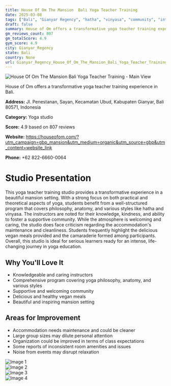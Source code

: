 ```yaml
---
title: House Of Om The Mansion  Bali Yoga Teacher Training
date: 2025-03-08
tags: ["Bali", "Gianyar Regency", "hatha", "vinyasa", "community", "intense program", "Gianyar Regency"]  
draft: false
summary: House of Om offers a transformative yoga teacher training experience in Bali.
gm_reviews_count: 807
gm_totalScore: 4.9
gym_score: 4.9
city: Gianyar_Regency
state: Bali
country: None
url: Gianyar_Regency_House_Of_Om_The_Mansion_Bali_Yoga_Teacher_Training
---
```


<div className="aspect-[16/9] relative my-8">
  <img 
    src="https://lh5.googleusercontent.com/p/AF1QipMuM7qBqCWbPJmRTxDgt1ECsl7C3-AUyX5hbTEt=w1920-h1080-k-no"
    alt="House Of Om The Mansion  Bali Yoga Teacher Training - Main View"
    className="object-cover absolute inset-0 w-full h-full rounded-lg"
  />
</div>

House of Om offers a transformative yoga teacher training experience in Bali.

**Address:** Jl. Penestanan, Sayan, Kecamatan Ubud, Kabupaten Gianyar, Bali 80571, Indonesia

**Category:** Yoga studio

**Score:** 4.9 based on 807 reviews

**Website:** https://houseofom.com/?utm_campaign=gbp_mansion&utm_medium=organic&utm_source=gbp&utm_content=website_link

**Phone:** +62 822-6660-0064

# Studio Presentation

This yoga teacher training studio provides a transformative experience in a beautiful mansion setting. With a strong focus on both practical and theoretical aspects of yoga, students benefit from a well-structured program that covers philosophy, anatomy, and various styles like hatha and vinyasa. The instructors are noted for their knowledge, kindness, and ability to foster a supportive community. While the atmosphere is welcoming and caring, the studio does face criticism regarding the accommodation's maintenance and cleanliness. Students frequently highlight the delicious vegan meals provided and the camaraderie formed among participants. Overall, this studio is ideal for serious learners ready for an intense, life-changing journey in yoga education.

## Why You'll Love It

- Knowledgeable and caring instructors
- Comprehensive program covering yoga philosophy, anatomy, and various styles
- Supportive and welcoming community
- Delicious and healthy vegan meals
- Beautiful and inspiring mansion setting

## Areas for Improvement

- Accommodation needs maintenance and could be cleaner
- Large group sizes may dilute personal attention
- Organization could be improved in terms of class expectations
- Some reports of inconsistent room amenities and issues
- Noise from events may disrupt relaxation

<div className="grid grid-cols-1 xl:grid-cols-2 gap-4 my-8">
<div className="aspect-[4/3] relative"><img src="https://lh3.googleusercontent.com/p/AF1QipPFPldjR4iBtkXYYgCtIiUo8gZ0U90s9x7N4E0e=w1920-h1080-k-no" alt="Image 1" className="object-cover absolute inset-0 w-full h-full rounded-lg" /></div>
<div className="aspect-[4/3] relative"><img src="https://lh3.googleusercontent.com/gps-cs-s/AB5caB-q-aBP3jji7aV6woWfn51mRAU29-NYOrN2xOIrx1EfPbHzYzVIs6_Sf7Ys0Abh6KmBuX4JbVB0qPj7cc3oB7AR6tJ5_YA3KAVTwSiiW2lskN8rfot1now9zcytLIeeVThuik_SaQ=w1920-h1080-k-no" alt="Image 2" className="object-cover absolute inset-0 w-full h-full rounded-lg" /></div>
<div className="aspect-[4/3] relative"><img src="https://lh3.googleusercontent.com/gps-cs-s/AB5caB-zzsM-y1WO3UdYgPh8g5ELvuoY8aMA7drRxglm8iEa6SpFPGbIqezg3D-I5wWVOj5ouxhETka7R6Ak6vAgDY0fEGJiJbvjRR-q3_IeYLmo1PEKwPdCWkojcx8hG3CxDYe39IHm=w1920-h1080-k-no" alt="Image 3" className="object-cover absolute inset-0 w-full h-full rounded-lg" /></div>
<div className="aspect-[4/3] relative"><img src="https://lh5.googleusercontent.com/p/AF1QipNCRw3gxzgNYH9UY9Ix-brD5c4lKuihAigRwr-e=w1920-h1080-k-no" alt="Image 4" className="object-cover absolute inset-0 w-full h-full rounded-lg" /></div>
</div>